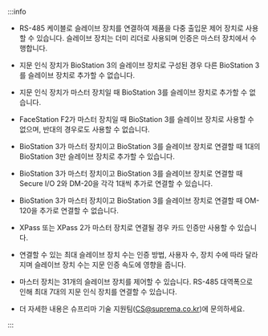 :::info

* RS-485 케이블로 슬레이브 장치를 연결하여 제품을 다중 출입문 제어 장치로 사용할 수 있습니다. 슬레이브 장치는 더미 리더로 사용되며 인증은 마스터 장치에서 수행합니다.

<Include product='biostation_3'>

* 지문 인식 장치가 BioStation 3의 슬레이브 장치로 구성된 경우 다른 BioStation 3를 슬레이브 장치로 추가할 수 없습니다.

* 지문 인식 장치가 마스터 장치일 때 BioStation 3를 슬레이브 장치로 추가할 수 없습니다.

* FaceStation F2가 마스터 장치일 때 BioStation 3를 슬레이브 장치로 사용할 수 없으며, 반대의 경우로도 사용할 수 없습니다.

* BioStation 3가 마스터 장치이고 BioStation 3를 슬레이브 장치로 연결할 때 1대의 BioStation 3만 슬레이브 장치로 추가할 수 있습니다.

* BioStation 3가 마스터 장치이고 BioStation 3를 슬레이브 장치로 연결할 때 Secure I/O 2와 DM-20을 각각 1대씩 추가로 연결할 수 있습니다.

* BioStation 3가 마스터 장치이고 BioStation 3를 슬레이브 장치로 연결할 때 OM-120을 추가로 연결할 수 없습니다.

</Include>

<Include product='bioentry_w3'>

* XPass 또는 XPass 2가 마스터 장치로 연결될 경우 카드 인증만 사용할 수 있습니다.

</Include>

* 연결할 수 있는 최대 슬레이브 장치 수는 인증 방법, 사용자 수, 장치 수에 따라 달라지며 슬레이브 장치 수는 지문 인증 속도에 영향을 줍니다.

* 마스터 장치는 31개의 슬레이브 장치를 제어할 수 있습니다. RS-485 대역폭으로 인해 최대 7대의 지문 인식 장치를 연결할 수 있습니다.

* 더 자세한 내용은 슈프리마 기술 지원팀(CS@suprema.co.kr)에 문의하세요.

:::